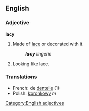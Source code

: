 ==English==
===Adjective===
'''lacy'''
# Made of [[lace]] or decorated with it.
#: '''''lacy''' lingerie''
# Looking like lace.

===Translations===
*French: de [[dentelle]] (1)
*Polish: [[koronkowy]] ''m''


[[Category:English adjectives]]